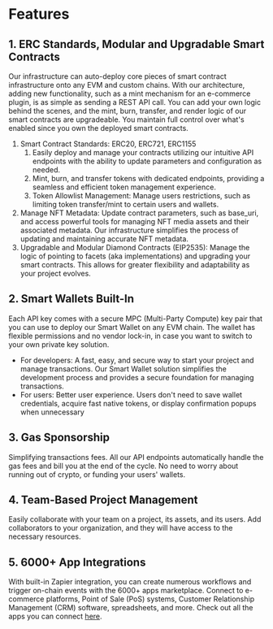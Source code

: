 # Features

## 1. ERC Standards, Modular and Upgradable Smart Contracts

Our infrastructure can auto-deploy core pieces of smart contract infrastructure onto any EVM and custom chains. With our architecture, adding new functionality, such as a mint mechanism for an e-commerce plugin, is as simple as sending a REST API call. You can add your own logic behind the scenes, and the mint, burn, transfer, and render logic of our smart contracts are upgradeable. You maintain full control over what's enabled since you own the deployed smart contracts.

1. Smart Contract Standards: ERC20, ERC721, ERC1155
    1. Easily deploy and manage your contracts utilizing our intuitive API endpoints with the ability to update parameters and configuration as needed.
    2. Mint, burn, and transfer tokens with dedicated endpoints, providing a seamless and efficient token management experience.
    3. Token Allowlist Management: Manage users restrictions, such as limiting token transfer/mint to certain users and wallets.
2. Manage NFT Metadata: Update contract parameters, such as base_uri, and access powerful tools for managing NFT media assets and their associated metadata. Our infrastructure simplifies the process of updating and maintaining accurate NFT metadata.
3. Upgradable and Modular Diamond Contracts (EIP2535): Manage the logic of pointing to facets (aka implementations) and upgrading your smart contracts. This allows for greater flexibility and adaptability as your project evolves.

## 2\. Smart Wallets Built-In

Each API key comes with a secure MPC (Multi-Party Compute) key pair that you can use to deploy our Smart Wallet on any EVM chain. The wallet has flexible permissions and no vendor lock-in, in case you want to switch to your own private key solution.

-   For developers: A fast, easy, and secure way to start your project and manage transactions. Our Smart Wallet solution simplifies the development process and provides a secure foundation for managing transactions.
-   For users: Better user experience. Users don't need to save wallet credentials, acquire fast native tokens, or display confirmation popups when unnecessary

## 3\. Gas Sponsorship

Simplifying transactions fees. All our API endpoints automatically handle the gas fees and bill you at the end of the cycle. No need to worry about running out of crypto, or funding your users' wallets.

## 4\. Team-Based Project Management

Easily collaborate with your team on a project, its assets, and its users. Add collaborators to your organization, and they will have access to the necessary resources.

## 5\. 6000+ App Integrations

With built-in Zapier integration, you can create numerous workflows and trigger on-chain events with the 6000+ apps marketplace. Connect to e-commerce platforms, Point of Sale (PoS) systems, Customer Relationship Management (CRM) software, spreadsheets, and more. Check out all the apps you can connect [here](https://zapier.com/apps?utm_source=google&utm_medium=cpc&utm_campaign=gaw-usa-nua-search-desktop-brand-long_tail&utm_adgroup=brand_what&utm_term=what%20is%20zapier&utm_content=exclude&gad_source=1&gclid=Cj0KCQjwzZmwBhD8ARIsAH4v1gUCUUNLKpJgl6rrdJDsV2bark1vJl5gBG5eTkQBJJ1Vj3FvE_SCDhwaAonTEALw_wcB).
